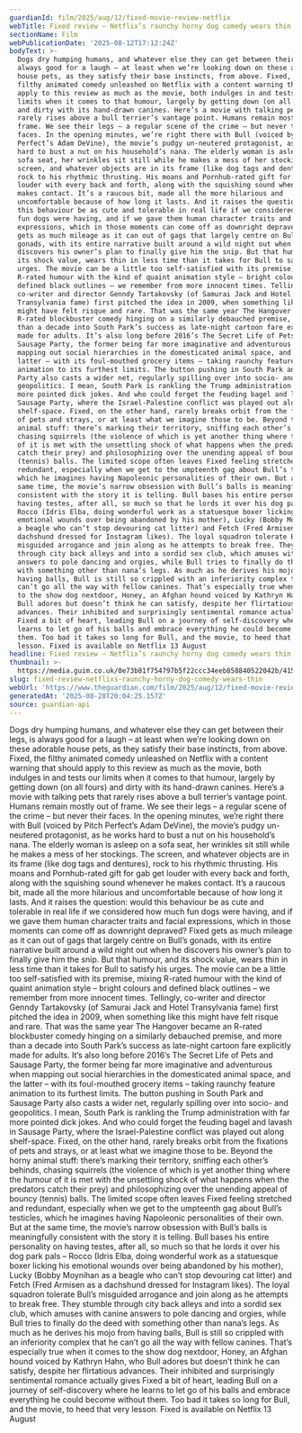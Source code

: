 ```yaml
---
guardianId: film/2025/aug/12/fixed-movie-review-netflix
webTitle: Fixed review – Netflix’s raunchy horny dog comedy wears thin
sectionName: Film
webPublicationDate: '2025-08-12T17:12:24Z'
bodyText: >-
  Dogs dry humping humans, and whatever else they can get between their legs, is
  always good for a laugh – at least when we’re looking down on these adorable
  house pets, as they satisfy their base instincts, from above. Fixed, the
  filthy animated comedy unleashed on Netflix with a content warning that should
  apply to this review as much as the movie, both indulges in and tests our
  limits when it comes to that humour, largely by getting down (on all fours)
  and dirty with its hand-drawn canines. Here’s a movie with talking pets that
  rarely rises above a bull terrier’s vantage point. Humans remain mostly out of
  frame. We see their legs – a regular scene of the crime – but never their
  faces. In the opening minutes, we’re right there with Bull (voiced by Pitch
  Perfect’s Adam DeVine), the movie’s pudgy un-neutered protagonist, as he works
  hard to bust a nut on his household’s nana. The elderly woman is asleep on a
  sofa seat, her wrinkles sit still while he makes a mess of her stockings. The
  screen, and whatever objects are in its frame (like dog tags and dentures),
  rock to his rhythmic thrusting. His moans and Pornhub-rated gift for gab get
  louder with every back and forth, along with the squishing sound whenever he
  makes contact. It’s a raucous bit, made all the more hilarious and
  uncomfortable because of how long it lasts. And it raises the question: would
  this behaviour be as cute and tolerable in real life if we considered how much
  fun dogs were having, and if we gave them human character traits and facial
  expressions, which in those moments can come off as downright depraved? Fixed
  gets as much mileage as it can out of gags that largely centre on Bull’s
  gonads, with its entire narrative built around a wild night out when he
  discovers his owner’s plan to finally give him the snip. But that humour, and
  its shock value, wears thin in less time than it takes for Bull to satisfy his
  urges. The movie can be a little too self-satisfied with its premise, mixing
  R-rated humour with the kind of quaint animation style – bright colours and
  defined black outlines – we remember from more innocent times. Tellingly,
  co-writer and director Genndy Tartakovsky (of Samurai Jack and Hotel
  Transylvania fame) first pitched the idea in 2009, when something like this
  might have felt risque and rare. That was the same year The Hangover became an
  R-rated blockbuster comedy hinging on a similarly debauched premise, and more
  than a decade into South Park’s success as late-night cartoon fare explicitly
  made for adults. It’s also long before 2016’s The Secret Life of Pets and
  Sausage Party, the former being far more imaginative and adventurous when
  mapping out social hierarchies in the domesticated animal space, and the
  latter – with its foul-mouthed grocery items – taking raunchy feature
  animation to its furthest limits. The button pushing in South Park and Sausage
  Party also casts a wider net, regularly spilling over into socio- and
  geopolitics. I mean, South Park is rankling the Trump administration with far
  more pointed dick jokes. And who could forget the feuding bagel and lavash in
  Sausage Party, where the Israel-Palestine conflict was played out along
  shelf-space. Fixed, on the other hand, rarely breaks orbit from the fixations
  of pets and strays, or at least what we imagine those to be. Beyond the horny
  animal stuff: there’s marking their territory, sniffing each other’s behinds,
  chasing squirrels (the violence of which is yet another thing where the humour
  of it is met with the unsettling shock of what happens when the predators
  catch their prey) and philosophizing over the unending appeal of bouncy
  (tennis) balls. The limited scope often leaves Fixed feeling stretched and
  redundant, especially when we get to the umpteenth gag about Bull’s testicles,
  which he imagines having Napoleonic personalities of their own. But at the
  same time, the movie’s narrow obsession with Bull’s balls is meaningfully
  consistent with the story it is telling. Bull bases his entire personality on
  having testes, after all, so much so that he lords it over his dog park pals –
  Rocco (Idris Elba, doing wonderful work as a statuesque boxer licking his
  emotional wounds over being abandoned by his mother), Lucky (Bobby Moynihan as
  a beagle who can’t stop devouring cat litter) and Fetch (Fred Armisen as a
  dachshund dressed for Instagram likes). The loyal squadron tolerate Bull’s
  misguided arrogance and join along as he attempts to break free. They stumble
  through city back alleys and into a sordid sex club, which amuses with canine
  answers to pole dancing and orgies, while Bull tries to finally do the deed
  with something other than nana’s legs. As much as he derives his mojo from
  having balls, Bull is still so crippled with an inferiority complex that he
  can’t go all the way with fellow canines. That’s especially true when it comes
  to the show dog nextdoor, Honey, an Afghan hound voiced by Kathryn Hahn, who
  Bull adores but doesn’t think he can satisfy, despite her flirtatious
  advances. Their inhibited and surprisingly sentimental romance actually gives
  Fixed a bit of heart, leading Bull on a journey of self-discovery where he
  learns to let go of his balls and embrace everything he could become without
  them. Too bad it takes so long for Bull, and the movie, to heed that very
  lesson. Fixed is available on Netflix 13 August
headline: Fixed review – Netflix’s raunchy horny dog comedy wears thin
thumbnail: >-
  https://media.guim.co.uk/0e73b81f754797b5f22ccc34eeb858840522042b/415_0_1971_1579/500.jpg
slug: fixed-review-netflixs-raunchy-horny-dog-comedy-wears-thin
webUrl: 'https://www.theguardian.com/film/2025/aug/12/fixed-movie-review-netflix'
generatedAt: '2025-08-28T20:04:25.157Z'
source: guardian-api
---
```

Dogs dry humping humans, and whatever else they can get between their legs, is always good for a laugh – at least when we’re looking down on these adorable house pets, as they satisfy their base instincts, from above. Fixed, the filthy animated comedy unleashed on Netflix with a content warning that should apply to this review as much as the movie, both indulges in and tests our limits when it comes to that humour, largely by getting down (on all fours) and dirty with its hand-drawn canines. Here’s a movie with talking pets that rarely rises above a bull terrier’s vantage point. Humans remain mostly out of frame. We see their legs – a regular scene of the crime – but never their faces. In the opening minutes, we’re right there with Bull (voiced by Pitch Perfect’s Adam DeVine), the movie’s pudgy un-neutered protagonist, as he works hard to bust a nut on his household’s nana. The elderly woman is asleep on a sofa seat, her wrinkles sit still while he makes a mess of her stockings. The screen, and whatever objects are in its frame (like dog tags and dentures), rock to his rhythmic thrusting. His moans and Pornhub-rated gift for gab get louder with every back and forth, along with the squishing sound whenever he makes contact. It’s a raucous bit, made all the more hilarious and uncomfortable because of how long it lasts. And it raises the question: would this behaviour be as cute and tolerable in real life if we considered how much fun dogs were having, and if we gave them human character traits and facial expressions, which in those moments can come off as downright depraved? Fixed gets as much mileage as it can out of gags that largely centre on Bull’s gonads, with its entire narrative built around a wild night out when he discovers his owner’s plan to finally give him the snip. But that humour, and its shock value, wears thin in less time than it takes for Bull to satisfy his urges. The movie can be a little too self-satisfied with its premise, mixing R-rated humour with the kind of quaint animation style – bright colours and defined black outlines – we remember from more innocent times. Tellingly, co-writer and director Genndy Tartakovsky (of Samurai Jack and Hotel Transylvania fame) first pitched the idea in 2009, when something like this might have felt risque and rare. That was the same year The Hangover became an R-rated blockbuster comedy hinging on a similarly debauched premise, and more than a decade into South Park’s success as late-night cartoon fare explicitly made for adults. It’s also long before 2016’s The Secret Life of Pets and Sausage Party, the former being far more imaginative and adventurous when mapping out social hierarchies in the domesticated animal space, and the latter – with its foul-mouthed grocery items – taking raunchy feature animation to its furthest limits. The button pushing in South Park and Sausage Party also casts a wider net, regularly spilling over into socio- and geopolitics. I mean, South Park is rankling the Trump administration with far more pointed dick jokes. And who could forget the feuding bagel and lavash in Sausage Party, where the Israel-Palestine conflict was played out along shelf-space. Fixed, on the other hand, rarely breaks orbit from the fixations of pets and strays, or at least what we imagine those to be. Beyond the horny animal stuff: there’s marking their territory, sniffing each other’s behinds, chasing squirrels (the violence of which is yet another thing where the humour of it is met with the unsettling shock of what happens when the predators catch their prey) and philosophizing over the unending appeal of bouncy (tennis) balls. The limited scope often leaves Fixed feeling stretched and redundant, especially when we get to the umpteenth gag about Bull’s testicles, which he imagines having Napoleonic personalities of their own. But at the same time, the movie’s narrow obsession with Bull’s balls is meaningfully consistent with the story it is telling. Bull bases his entire personality on having testes, after all, so much so that he lords it over his dog park pals – Rocco (Idris Elba, doing wonderful work as a statuesque boxer licking his emotional wounds over being abandoned by his mother), Lucky (Bobby Moynihan as a beagle who can’t stop devouring cat litter) and Fetch (Fred Armisen as a dachshund dressed for Instagram likes). The loyal squadron tolerate Bull’s misguided arrogance and join along as he attempts to break free. They stumble through city back alleys and into a sordid sex club, which amuses with canine answers to pole dancing and orgies, while Bull tries to finally do the deed with something other than nana’s legs. As much as he derives his mojo from having balls, Bull is still so crippled with an inferiority complex that he can’t go all the way with fellow canines. That’s especially true when it comes to the show dog nextdoor, Honey, an Afghan hound voiced by Kathryn Hahn, who Bull adores but doesn’t think he can satisfy, despite her flirtatious advances. Their inhibited and surprisingly sentimental romance actually gives Fixed a bit of heart, leading Bull on a journey of self-discovery where he learns to let go of his balls and embrace everything he could become without them. Too bad it takes so long for Bull, and the movie, to heed that very lesson. Fixed is available on Netflix 13 August
